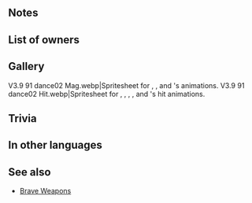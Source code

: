 {{Weapon Infobox
|tagid=SID_ヴァフスルーズニル
|weaponType=Green Tome
|might=9
|range=2
|effect=Inflicts Spd-5. If unit initiates combat, unit attacks twice.
|cost=400
|exclusive=1
|statModifiers=0,9,-5,0,0
|required=Rexcalibur
|properties=
}}
==Notes==
{{IfUnitInitiates}}
{{Brave weapon interaction}}
==List of owners==
{{Skill Hero List}}
==Gallery==
<gallery>
V3.9 91 dance02 Mag.webp|Spritesheet for {{St|Mögþrasir}}, {{St|Silver Goblet+}}, and {{PAGENAME}}'s animations.
V3.9 91 dance02 Hit.webp|Spritesheet for {{St|Mögþrasir}}, {{St|Silver Goblet+}}, {{St|Verðandi}}, {{St|Fiddlestick Bow+}}, and {{PAGENAME}}'s hit animations.
</gallery>
==Trivia==
{{NorseMyth|is a [[Wikipedia:Jötunn|Jötunn]] who held a contest of wisdom against [[Wikipedia:Odin|Odin]].}}
==In other languages==
{{OtherLanguages
|japanese=ヴァフスルーズニル
|german=Vafþrúðnir
|spanishEU=Vafþrúðnir
|spanishLA=Vafþrúðnir
|french=Vafþrúðnir
|italian=Vafþrúðnir
|chineseTW=瓦夫蘇魯茲尼爾
|portuguese=Vafþrúðnir
}}
==See also==
{{See also skills|cond=Description LIKE '%unit attacks twice%' AND (CanUseWeapon__full='Red Tome' OR CanUseWeapon__full='Blue Tome' OR CanUseWeapon__full='Green Tome' OR CanUseWeapon__full='Colorless Tome') OR Description LIKE '%Spd-5%unit attacks twice%' AND SP=400 and Description NOT LIKE '%even if foe initiates%'|columns=3}}
*[[Brave Weapons]]
{{Weapons Navbox}}